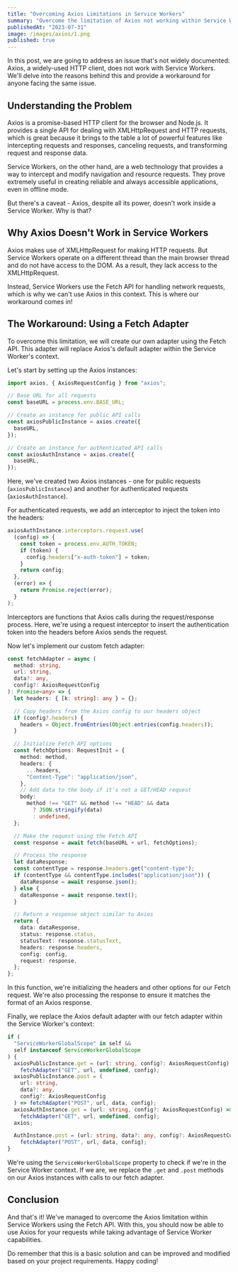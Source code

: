```yaml
---
title: "Overcoming Axios Limitations in Service Workers"
summary: "Overcome the limitation of Axios not working within Service Workers by using a custom Fetch adapter."
publishedAt: "2023-07-31"
image: /images/axios/1.png
published: true
---
```


In this post, we are going to address an issue that's not widely documented: Axios, a widely-used HTTP client, does not work with Service Workers. We'll delve into the reasons behind this and provide a workaround for anyone facing the same issue.

## Understanding the Problem

Axios is a promise-based HTTP client for the browser and Node.js. It provides a single API for dealing with XMLHttpRequest and HTTP requests, which is great because it brings to the table a lot of powerful features like intercepting requests and responses, canceling requests, and transforming request and response data.

Service Workers, on the other hand, are a web technology that provides a way to intercept and modify navigation and resource requests. They prove extremely useful in creating reliable and always accessible applications, even in offline mode.

But there's a caveat - Axios, despite all its power, doesn't work inside a Service Worker. Why is that?

## Why Axios Doesn't Work in Service Workers

Axios makes use of XMLHttpRequest for making HTTP requests. But Service Workers operate on a different thread than the main browser thread and do not have access to the DOM. As a result, they lack access to the XMLHttpRequest.

Instead, Service Workers use the Fetch API for handling network requests, which is why we can't use Axios in this context. This is where our workaround comes in!

## The Workaround: Using a Fetch Adapter

To overcome this limitation, we will create our own adapter using the Fetch API. This adapter will replace Axios's default adapter within the Service Worker's context.

Let's start by setting up the Axios instances:

```typescript
import axios, { AxiosRequestConfig } from "axios";

// Base URL for all requests
const baseURL = process.env.BASE_URL;

// Create an instance for public API calls
const axiosPublicInstance = axios.create({
  baseURL,
});

// Create an instance for authenticated API calls
const axiosAuthInstance = axios.create({
  baseURL,
});
```

Here, we've created two Axios instances - one for public requests (`axiosPublicInstance`) and another for authenticated requests (`axiosAuthInstance`).

For authenticated requests, we add an interceptor to inject the token into the headers:

```typescript
axiosAuthInstance.interceptors.request.use(
  (config) => {
    const token = process.env.AUTH_TOKEN;
    if (token) {
      config.headers["x-auth-token"] = token;
    }
    return config;
  },
  (error) => {
    return Promise.reject(error);
  }
);
```

Interceptors are functions that Axios calls during the request/response process. Here, we're using a request interceptor to insert the authentication token into the headers before Axios sends the request.

Now let's implement our custom fetch adapter:

```typescript
const fetchAdapter = async (
  method: string,
  url: string,
  data?: any,
  config?: AxiosRequestConfig
): Promise<any> => {
  let headers: { [k: string]: any } = {};

  // Copy headers from the Axios config to our headers object
  if (config?.headers) {
    headers = Object.fromEntries(Object.entries(config.headers));
  }

  // Initialize Fetch API options
  const fetchOptions: RequestInit = {
    method: method,
    headers: {
      ...headers,
      "Content-Type": "application/json",
    },
    // Add data to the body if it's not a GET/HEAD request
    body:
      method !== "GET" && method !== "HEAD" && data
        ? JSON.stringify(data)
        : undefined,
  };

  // Make the request using the Fetch API
  const response = await fetch(baseURL + url, fetchOptions);

  // Process the response
  let dataResponse;
  const contentType = response.headers.get("content-type");
  if (contentType && contentType.includes("application/json")) {
    dataResponse = await response.json();
  } else {
    dataResponse = await response.text();
  }

  // Return a response object similar to Axios
  return {
    data: dataResponse,
    status: response.status,
    statusText: response.statusText,
    headers: response.headers,
    config: config,
    request: response,
  };
};
```

In this function, we're initializing the headers and other options for our Fetch request. We're also processing the response to ensure it matches the format of an Axios response.

Finally, we replace the Axios default adapter with our fetch adapter within the Service Worker's context:

```typescript
if (
  "ServiceWorkerGlobalScope" in self &&
  self instanceof ServiceWorkerGlobalScope
) {
  axiosPublicInstance.get = (url: string, config?: AxiosRequestConfig) =>
    fetchAdapter("GET", url, undefined, config);
  axiosPublicInstance.post = (
    url: string,
    data?: any,
    config?: AxiosRequestConfig
  ) => fetchAdapter("POST", url, data, config);
  axiosAuthInstance.get = (url: string, config?: AxiosRequestConfig) =>
    fetchAdapter("GET", url, undefined, config);
  axios;

  AuthInstance.post = (url: string, data?: any, config?: AxiosRequestConfig) =>
    fetchAdapter("POST", url, data, config);
}
```

We're using the `ServiceWorkerGlobalScope` property to check if we're in the Service Worker context. If we are, we replace the `.get` and `.post` methods on our Axios instances with calls to our fetch adapter.

## Conclusion

And that's it! We've managed to overcome the Axios limitation within Service Workers using the Fetch API. With this, you should now be able to use Axios for your requests while taking advantage of Service Worker capabilities.

Do remember that this is a basic solution and can be improved and modified based on your project requirements. Happy coding!
